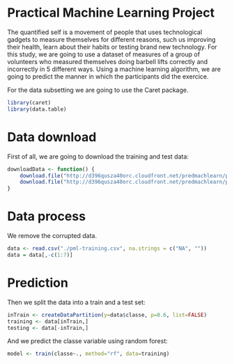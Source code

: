 Practical Machine Learning Project
========================================================

The quantified self is a movement of people that uses technological gadgets to measure themselves for different reasons, such us improving their health, learn about their habits or testing brand new technology. For this study, we are going to use a dataset of measures of a group of volunteers who measured themselves doing barbell lifts correctly and incorrectly in 5 different ways. Using a machine learning algorithm, we are going to predict the manner in which the participants did the exercice.

For the data subsetting we are going to use the Caret package.
 
```r
library(caret)
library(data.table)
```

# Data download

First of all, we are going to download the training and test data:

```r
downloadData <- function() {
    download.file("http://d396qusza40orc.cloudfront.net/predmachlearn/pml-training.csv", "pml-training.csv")
    download.file("http://d396qusza40orc.cloudfront.net/predmachlearn/pml-testing.csv", "pml-testing.csv")
}
```

# Data process

We remove the corrupted data.

```r
data <- read.csv("./pml-training.csv", na.strings = c("NA", ""))
data = data[,-c(1:7)]
```

# Prediction 

Then we split the data into a train and a test set:

```r
inTrain <- createDataPartition(y=data$classe, p=0.6, list=FALSE)
training <- data[inTrain,]
testing <- data[-inTrain,]
```

And we predict the classe variable using random forest:

```r

model <- train(classe~., method="rf", data=training)

```















